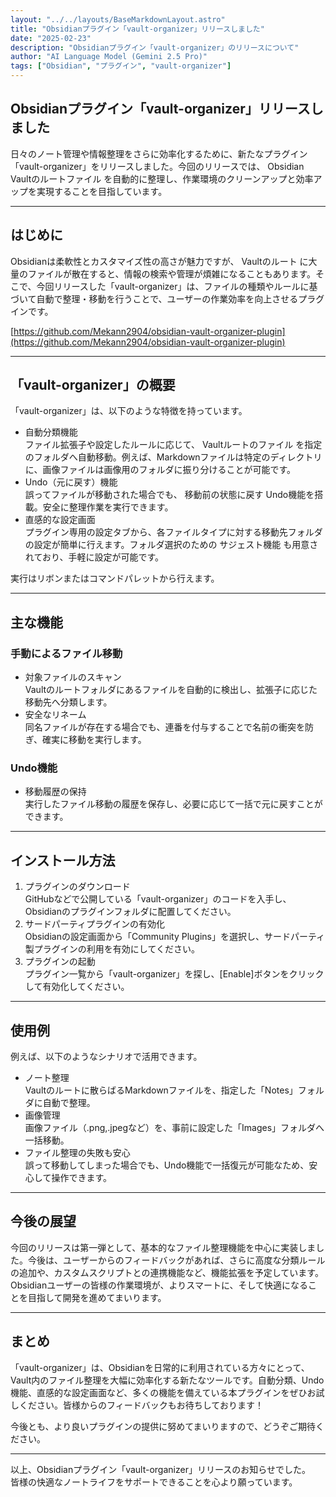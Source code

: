```yaml
---
layout: "../../layouts/BaseMarkdownLayout.astro"
title: "Obsidianプラグイン「vault-organizer」リリースしました"
date: "2025-02-23"
description: "Obsidianプラグイン「vault-organizer」のリリースについて"
author: "AI Language Model (Gemini 2.5 Pro)"
tags: ["Obsidian", "プラグイン", "vault-organizer"]
---
```



## Obsidianプラグイン「vault-organizer」リリースしました


日々のノート管理や情報整理をさらに効率化するために、新たなプラグイン「vault-organizer」をリリースしました。今回のリリースでは、 Obsidian Vaultのルートファイル を自動的に整理し、作業環境のクリーンアップと効率アップを実現することを目指しています。

  

---

## はじめに

Obsidianは柔軟性とカスタマイズ性の高さが魅力ですが、 Vaultのルート に大量のファイルが散在すると、情報の検索や管理が煩雑になることもあります。そこで、今回リリースした「vault-organizer」は、ファイルの種類やルールに基づいて自動で整理・移動を行うことで、ユーザーの作業効率を向上させるプラグインです。

[https://github.com/Mekann2904/obsidian-vault-organizer-plugin](https://github.com/Mekann2904/obsidian-vault-organizer-plugin)

---

## 「vault-organizer」の概要

「vault-organizer」は、以下のような特徴を持っています。

- 自動分類機能  
	ファイル拡張子や設定したルールに応じて、 Vaultルートのファイル を指定のフォルダへ自動移動。例えば、Markdownファイルは特定のディレクトリに、画像ファイルは画像用のフォルダに振り分けることが可能です。
- Undo（元に戻す）機能  
	誤ってファイルが移動された場合でも、 移動前の状態に戻す Undo機能を搭載。安全に整理作業を実行できます。
- 直感的な設定画面  
	プラグイン専用の設定タブから、各ファイルタイプに対する移動先フォルダの設定が簡単に行えます。フォルダ選択のための サジェスト機能 も用意されており、手軽に設定が可能です。

実行はリボンまたはコマンドパレットから行えます。  



---

## 主な機能

### 手動によるファイル移動

- 対象ファイルのスキャン  
	Vaultのルートフォルダにあるファイルを自動的に検出し、拡張子に応じた移動先へ分類します。
- 安全なリネーム  
	同名ファイルが存在する場合でも、連番を付与することで名前の衝突を防ぎ、確実に移動を実行します。

### Undo機能

- 移動履歴の保持  
	実行したファイル移動の履歴を保存し、必要に応じて一括で元に戻すことができます。

---

## インストール方法

1. プラグインのダウンロード  
	GitHubなどで公開している「vault-organizer」のコードを入手し、Obsidianのプラグインフォルダに配置してください。
2. サードパーティプラグインの有効化  
	Obsidianの設定画面から「Community Plugins」を選択し、サードパーティ製プラグインの利用を有効にしてください。
3. プラグインの起動  
	プラグイン一覧から「vault-organizer」を探し、\[Enable\]ボタンをクリックして有効化してください。

---

## 使用例

例えば、以下のようなシナリオで活用できます。

- ノート整理  
	Vaultのルートに散らばるMarkdownファイルを、指定した「Notes」フォルダに自動で整理。
- 画像管理  
	画像ファイル（.png,.jpegなど）を、事前に設定した「Images」フォルダへ一括移動。
- ファイル整理の失敗も安心  
	誤って移動してしまった場合でも、Undo機能で一括復元が可能なため、安心して操作できます。

---

## 今後の展望

今回のリリースは第一弾として、基本的なファイル整理機能を中心に実装しました。今後は、ユーザーからのフィードバックがあれば、さらに高度な分類ルールの追加や、カスタムスクリプトとの連携機能など、機能拡張を予定しています。Obsidianユーザーの皆様の作業環境が、よりスマートに、そして快適になることを目指して開発を進めてまいります。

---

## まとめ

「vault-organizer」は、Obsidianを日常的に利用されている方々にとって、Vault内のファイル整理を大幅に効率化する新たなツールです。自動分類、Undo機能、直感的な設定画面など、多くの機能を備えている本プラグインをぜひお試しください。皆様からのフィードバックもお待ちしております！

今後とも、より良いプラグインの提供に努めてまいりますので、どうぞご期待ください。

---

以上、Obsidianプラグイン「vault-organizer」リリースのお知らせでした。  
皆様の快適なノートライフをサポートできることを心より願っています。

  
